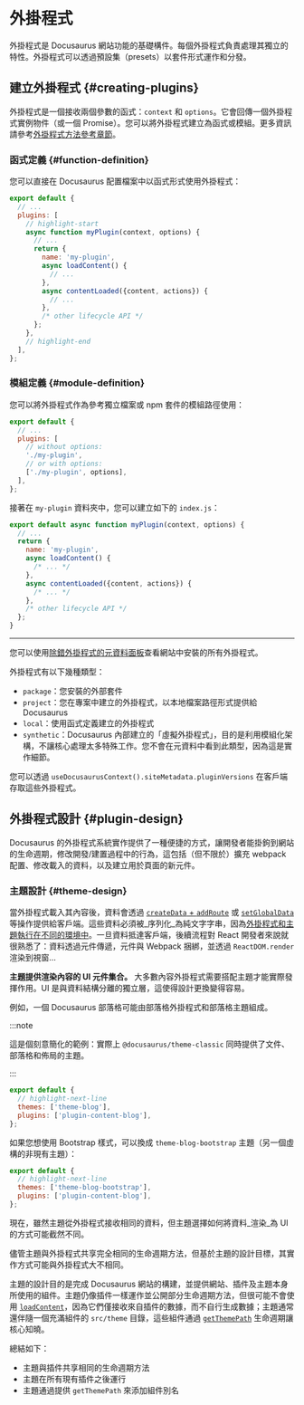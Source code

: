 # 外掛程式

外掛程式是 Docusaurus 網站功能的基礎構件。每個外掛程式負責處理其獨立的特性。外掛程式可以透過預設集（presets）以套件形式運作和分發。

## 建立外掛程式 {#creating-plugins}

外掛程式是一個接收兩個參數的函式：`context` 和 `options`。它會回傳一個外掛程式實例物件（或一個 Promise）。您可以將外掛程式建立為函式或模組。更多資訊請參考[外掛程式方法參考章節](../api/plugin-methods/README.mdx)。

### 函式定義 {#function-definition}

您可以直接在 Docusaurus 配置檔案中以函式形式使用外掛程式：

```js title="docusaurus.config.js"
export default {
  // ...
  plugins: [
    // highlight-start
    async function myPlugin(context, options) {
      // ...
      return {
        name: 'my-plugin',
        async loadContent() {
          // ...
        },
        async contentLoaded({content, actions}) {
          // ...
        },
        /* other lifecycle API */
      };
    },
    // highlight-end
  ],
};
```

### 模組定義 {#module-definition}

您可以將外掛程式作為參考獨立檔案或 npm 套件的模組路徑使用：

```js title="docusaurus.config.js"
export default {
  // ...
  plugins: [
    // without options:
    './my-plugin',
    // or with options:
    ['./my-plugin', options],
  ],
};
```

接著在 `my-plugin` 資料夾中，您可以建立如下的 `index.js`：

```js title="my-plugin/index.js"
export default async function myPlugin(context, options) {
  // ...
  return {
    name: 'my-plugin',
    async loadContent() {
      /* ... */
    },
    async contentLoaded({content, actions}) {
      /* ... */
    },
    /* other lifecycle API */
  };
}
```

---

您可以使用[除錯外掛程式的元資料面板](/__docusaurus/debug/metadata)查看網站中安裝的所有外掛程式。

外掛程式有以下幾種類型：

- `package`：您安裝的外部套件
- `project`：您在專案中建立的外掛程式，以本地檔案路徑形式提供給 Docusaurus
- `local`：使用函式定義建立的外掛程式
- `synthetic`：Docusaurus 內部建立的「虛擬外掛程式」，目的是利用模組化架構，不讓核心處理太多特殊工作。您不會在元資料中看到此類型，因為這是實作細節。

您可以透過 `useDocusaurusContext().siteMetadata.pluginVersions` 在客戶端存取這些外掛程式。

## 外掛程式設計 {#plugin-design}

Docusaurus 的外掛程式系統實作提供了一種便捷的方式，讓開發者能掛鉤到網站的生命週期，修改開發/建置過程中的行為，這包括（但不限於）擴充 webpack 配置、修改載入的資料，以及建立用於頁面的新元件。

### 主題設計 {#theme-design}

當外掛程式載入其內容後，資料會透過 [`createData` + `addRoute`](../api/plugin-methods/lifecycle-apis.mdx#addRoute) 或 [`setGlobalData`](../api/plugin-methods/lifecycle-apis.mdx#setGlobalData) 等操作提供給客戶端。這些資料必須被_序列化_為純文字字串，因為[外掛程式和主題執行在不同的環境中](./architecture.mdx)。一旦資料抵達客戶端，後續流程對 React 開發者來說就很熟悉了：資料透過元件傳遞，元件與 Webpack 捆綁，並透過 `ReactDOM.render` 渲染到視窗...

**主題提供渲染內容的 UI 元件集合。** 大多數內容外掛程式需要搭配主題才能實際發揮作用。UI 是與資料結構分離的獨立層，這使得設計更換變得容易。

例如，一個 Docusaurus 部落格可能由部落格外掛程式和部落格主題組成。

:::note

這是個刻意簡化的範例：實際上 `@docusaurus/theme-classic` 同時提供了文件、部落格和佈局的主題。

:::

```js title="docusaurus.config.js"
export default {
  // highlight-next-line
  themes: ['theme-blog'],
  plugins: ['plugin-content-blog'],
};
```

如果您想使用 Bootstrap 樣式，可以換成 `theme-blog-bootstrap` 主題（另一個虛構的非現有主題）：

```js title="docusaurus.config.js"
export default {
  // highlight-next-line
  themes: ['theme-blog-bootstrap'],
  plugins: ['plugin-content-blog'],
};
```

現在，雖然主題從外掛程式接收相同的資料，但主題選擇如何將資料_渲染_為 UI 的方式可能截然不同。

儘管主題與外掛程式共享完全相同的生命週期方法，但基於主題的設計目標，其實作方式可能與外掛程式大不相同。

主題的設計目的是完成 Docusaurus 網站的構建，並提供網站、插件及主題本身所使用的組件。主題仍像插件一樣運作並公開部分生命週期方法，但很可能不會使用 [`loadContent`](../api/plugin-methods/lifecycle-apis.mdx#loadContent)，因為它們僅接收來自插件的數據，而不自行生成數據；主題通常還伴隨一個充滿組件的 `src/theme` 目錄，這些組件通過 [`getThemePath`](../api/plugin-methods/extend-infrastructure.mdx#getThemePath) 生命週期讓核心知曉。

總結如下：

- 主題與插件共享相同的生命週期方法
- 主題在所有現有插件之後運行
- 主題通過提供 `getThemePath` 來添加組件別名